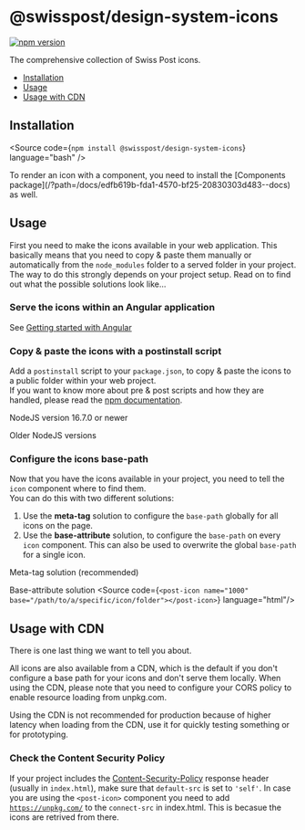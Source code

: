 
<Meta of={PackageIconsStories} />

# @swisspost/design-system-icons

[![npm version](https://badge.fury.io/js/@swisspost%2Fdesign-system-icons.svg)](https://badge.fury.io/js/@swisspost%2Fdesign-system-icons)

The comprehensive collection of Swiss Post icons.

<ul>
  <li>
    <a href="#installation" target="_self">Installation</a>
  </li>
  <li>
    <a href="#usage" target="_self">Usage</a>
  </li>
  <li>
    <a href="#usage-with-cdn" target="_self">Usage with CDN</a>
  </li>
</ul>

## Installation

<Source code={`npm install @swisspost/design-system-icons`} language="bash" />

<div className="alert alert-info alert-md">
  To render an icon with a component, you need to install the [Components package](/?path=/docs/edfb619b-fda1-4570-bf25-20830303d483--docs) as well.
</div>

## Usage

First you need to make the icons available in your web application.
This basically means that you need to copy & paste them manually or automatically from the `node_modules` folder to a served folder in your project.
The way to do this strongly depends on your project setup.
Read on to find out what the possible solutions look like...

### Serve the icons within an Angular application

See [Getting started with Angular](/?path=/docs/8426deb2-3d6d-4fcc-90e6-1ca9737b2ed0--docs)

### Copy & paste the icons with a postinstall script

Add a `postinstall` script to your `package.json`, to copy & paste the icons to a public folder within your web project.<br/>
If you want to know more about pre & post scripts and how they are handled, please read the <a href="https://docs.npmjs.com/cli/v7/using-npm/scripts#description">npm documentation</a>.

<PostTabs>
  <PostTabHeader panel="nodeNew">NodeJS version 16.7.0 or newer</PostTabHeader>
  <PostTabPanel name="nodeNew">
    <Source  code={SampleNode16} language="json"/>
  </PostTabPanel>

  <PostTabHeader panel="nodeOld">Older NodeJS versions</PostTabHeader>
  <PostTabPanel name="nodeOld">
    <Source code={SampleNodeOlder} language="json"/>
    <Source code={SampleNodeOlderJs} language="javascript" />
  </PostTabPanel>
</PostTabs>

### Configure the icons base-path

Now that you have the icons available in your project, you need to tell the `icon` component where to find them.<br/>
You can do this with two different solutions:

1. Use the **meta-tag** solution to configure the `base-path` globally for all icons on the page.
2. Use the **base-attribute** solution, to configure the `base-path` on every `icon` component. This can also be used to overwrite the global `base-path` for a single icon.

<PostTabs>
  <PostTabHeader panel="metaTag">Meta-tag solution (recommended)</PostTabHeader>
  <PostTabPanel name="metaTag">
    <Source code={SampleIconMeta} language="html" />
  </PostTabPanel>

  <PostTabHeader panel="baseAttribute">Base-attribute solution</PostTabHeader>
  <PostTabPanel name="baseAttribute">
    <Source  code={`<post-icon name="1000" base="/path/to/a/specific/icon/folder"></post-icon>`} language="html"/>
  </PostTabPanel>
</PostTabs>

## Usage with CDN

There is one last thing we want to tell you about.

All icons are also available from a CDN, which is the default if you don't configure a base path for your icons and don't serve them locally. When using the CDN, please note that you need to configure your CORS policy to enable resource loading from unpkg.com.

<div className="alert alert-warning alert-md">
  Using the CDN is not recommended for production because of higher latency when loading from the
  CDN, use it for quickly testing something or for prototyping.
</div>

### Check the Content Security Policy

If your project includes the <a href="https://developer.mozilla.org/en-US/docs/Web/HTTP/Headers/Content-Security-Policy">Content-Security-Policy</a> response header (usually in `index.html`),
make sure that `default-src` is set to `'self'`. In case you are using the `<post-icon>` component you need to add [`https://unpkg.com/`](https://unpkg.com/) to the `connect-src` in index.html. This is becasue the icons are retrived from there.

